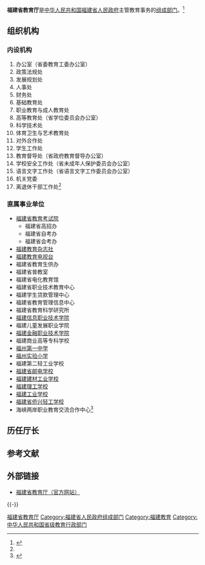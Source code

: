 {{Infobox PRCG
|机构名称=福建省教育厅
|标志1=Red star.svg
|标志1说明=[[s:国务院关于国家行政机关和企业事业单位社会团体印章管理的规定|1999年规定]]：[[印章|印章]][[直径|直径]]不大于4.2厘米，中央刊[[五角星|五角星]]，由[[福建省人民政府|福建省人民政府]]制发。
|职位1=[[厅长|厅长]]
|人员1=[[林和平_(1964年)|林和平]]
|职位2=[[副厅长|副厅长]]
|人员2=刘　健{{wrap}}李　迅{{wrap}}吴伟平{{wrap}}王　飏{{wrap}}陈明庆
|人数2=5
|业务上级机构=[[中华人民共和国教育部|中华人民共和国教育部]]
|组织上级机构=[[福建省人民政府|福建省人民政府]]
|机构类型=[[福建省人民政府组成部门|福建省人民政府组成部门]]
|行政级别=正地厅级
|地址1=[[福建省|福建省]][[福州市|福州市]]鼓屏路162号
|网站=福建省教育厅
|网址=https://jyt.fujian.gov.cn/
|image1=福建省教育厅（夜景）.jpg
|caption1=福建省教育厅办公楼
}}

'''福建省教育厅'''是[[中华人民共和国|中华人民共和国]][[福建省人民政府|福建省人民政府]]主管教育事务的[[福建省人民政府组成部门|组成部门]]。<ref name="#1">{{Cite web |url=http://www.fujian.gov.cn/zwgk/jgsz/szfzcbm/200707/t20070715_6781.htm |title=闽委〔2009〕27号 |access-date=2011-10-26 |archive-url=https://web.archive.org/web/20111026225844/http://www.fujian.gov.cn/zwgk/jgsz/szfzcbm/200707/t20070715_6781.htm |archive-date=2011-10-26 |dead-url=yes }}{{webarchive|url=https://web.archive.org/web/20111026225844/http://www.fujian.gov.cn/zwgk/jgsz/szfzcbm/200707/t20070715_6781.htm |date=2011-10-26 }}</ref>

==组织机构==
===内设机构===
#办公室（省委教育工委办公室）
#政策法规处
#发展规划处
#人事处
#财务处
#基础教育处
#职业教育与成人教育处
#高等教育处（省学位委员会办公室）
#科学技术处
#体育卫生与艺术教育处
#对外合作处
#学生工作处
#教育督导处（省政府教育督导办公室）
#学校安全工作处（省未成年人保护委员会办公室）
#语言文字工作处（省语言文字工作委员会办公室）
#机关党委
#离退休干部工作处<ref name="#1"/>

===直属事业单位===
*[[福建省教育考试院|福建省教育考试院]]
**福建省高招办
**福建省自考办
**福建省会考办
*[[福建教育杂志社|福建教育杂志社]]
*[[福建教育电视台|福建教育电视台]]
*福建省教育生供办
*福建省普教室
*福建省电化教育馆
*福建省职业技术教育中心
*福建学生贷款管理中心
*福建省教育管理信息中心
*福建省教育科学研究所
*[[福建信息职业技术学院|福建信息职业技术学院]]
*福建儿童发展职业学院
*[[福建金融职业技术学院|福建金融职业技术学院]]
*福建商业高等专科学校
*[[福州第一中学|福州第一中学]]
*[[福州实验小学|福州实验小学]]
*福建第二轻工业学校
*[[福建省邮电学校|福建省邮电学校]]
*[[福建建材工业学校|福建建材工业学校]]
*[[福建理工学校|福建理工学校]]
*[[福建工业学校|福建工业学校]]
*[[福建省侨兴轻工学校|福建省侨兴轻工学校]]
*海峡两岸职业教育交流合作中心<ref>{{Cite web |url=http://www.fjmzzj.gov.cn/news_list.asp?bigclass=74&news_type=78 |title=直属单位 |access-date=2011-10-26 |archive-url=https://web.archive.org/web/20111116001253/http://www.fjmzzj.gov.cn/news_list.asp?bigclass=74&news_type=78 |archive-date=2011-11-16 |dead-url=yes }}{{webarchive|url=https://web.archive.org/web/20111116001253/http://www.fjmzzj.gov.cn/news_list.asp?bigclass=74&news_type=78 |date=2011-11-16 }}</ref>

==历任厅长==


== 参考文献 ==
{{Reflist}}

== 外部链接 ==
* [https://web.archive.org/web/20111026162311/http://www.fjedu.gov.cn/ 福建省教育厅（官方网站）]

{{-}}
{{福建省人民政府}}
{{福建高等院校}}

[[Category:福建省教育厅|]]
[[Category:福建省人民政府组成部门|Category:福建省人民政府组成部门]]
[[Category:福建教育|Category:福建教育]]
[[Category:中华人民共和国省级教育行政部门|Category:中华人民共和国省级教育行政部门]]